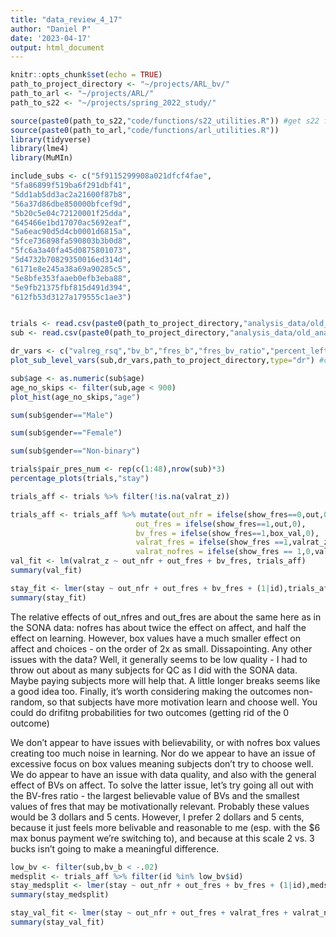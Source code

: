 ```yaml
---
title: "data_review_4_17"
author: "Daniel P"
date: '2023-04-17'
output: html_document
---
```


```r
knitr::opts_chunk$set(echo = TRUE)
path_to_project_directory <- "~/projects/ARL_bv/"
path_to_arl <- "~/projects/ARL/"
path_to_s22 <- "~/projects/spring_2022_study/"

source(paste0(path_to_s22,"code/functions/s22_utilities.R")) #get s22 functions
source(paste0(path_to_arl,"code/functions/arl_utilities.R")) 
library(tidyverse)
library(lme4)
library(MuMIn)
```

```r
include_subs <- c("5f9115299908a021dfcf4fae",
"5fa86899f519ba6f291dbf41",
"5dd1ab5dd3ac2a21600f87b8",
"56a37d86dbe850000bfcef9d",
"5b20c5e04c72120001f25dda",
"645466e1bd17070ac5692eaf",
"5a6eac90d5d4cb0001d6815a",
"5fce736898fa590803b3b0d8",
"5fc6a3a40fa45d0875801073",
"5d4732b70829350016ed314d",
"6171e8e245a38a69a90285c5",
"5e8bfe353faaeb0efb3eba88",
"5e9fb21375fbf815d491d394",
"612fb53d3127a179555c1ae3")


trials <- read.csv(paste0(path_to_project_directory,"analysis_data/old_analysis_data/trial_level_data_all_subs_2023-05-14_12_50_48.csv")) %>% filter(id %in% include_subs) %>% filter(choice != "late")
sub <- read.csv(paste0(path_to_project_directory,"analysis_data/old_analysis_data/sub_level_data_all_subs_2023-05-14_12_50_48.csv")) %>% filter(id %in% include_subs)

```


```r
dr_vars <- c("valreg_rsq","bv_b","fres_b","fres_bv_ratio","percent_left_b1","percent_left_b2","percent_left_b3","percent_left")
plot_sub_level_vars(sub,dr_vars,path_to_project_directory,type="dr") #create and save plot grids
```

```r
sub$age <- as.numeric(sub$age)
age_no_skips <- filter(sub,age < 900)
plot_hist(age_no_skips,"age") 
```

```r
sum(sub$gender=="Male")
```

```r
sum(sub$gender=="Female")
```

```r
sum(sub$gender=="Non-binary")
```

```r
trials$pair_pres_num <- rep(c(1:48),nrow(sub)*3)
percentage_plots(trials,"stay")
```

```r
trials_aff <- trials %>% filter(!is.na(valrat_z))

trials_aff <- trials_aff %>% mutate(out_nfr = ifelse(show_fres==0,out,0),
                            out_fres = ifelse(show_fres==1,out,0),
                            bv_fres = ifelse(show_fres==1,box_val,0),
                            valrat_fres = ifelse(show_fres ==1,valrat_z,0),
                            valrat_nofres = ifelse(show_fres == 1,0,valrat_z))
val_fit <- lm(valrat_z ~ out_nfr + out_fres + bv_fres, trials_aff)
summary(val_fit)

```

```r
stay_fit <- lmer(stay ~ out_nfr + out_fres + bv_fres + (1|id),trials_aff)
summary(stay_fit)
```
The relative effects of out_nfres and out_fres are about the same here as in the SONA data: nofres has about twice the effect on affect, and half the effect on learning. 
However, box values have a much smaller effect on affect and choices - on the order of 2x as small. Dissapointing. 
Any other issues with the data? Well, it generally seems to be low quality - I had to throw out about as many subjects for QC as I did with the SONA data. Maybe paying subjects more will help that. A little longer breaks seems like a good idea too. Finally, it's worth considering making the outcomes non-random, so that subjects have more motivation learn and choose well. You could do drifitng probabilities for two outcomes (getting rid of the 0 outcome)

We don't appear to have issues with believability, or with nofres box values creating too much noise in learning. Nor do we appear to have an issue of excessive focus on box values meaning subjects don't try to choose well. 
We do appear to have an issue with data quality, and also with the general effect of BVs on affect. To solve the latter issue, let's try going all out with the BV-fres ratio - the largest believable value of BVs and the smallest values of fres that may be motivationally relevant. Probably these values would be 3 dollars and 5 cents. However, I prefer 2 dollars and 5 cents, because it just feels more belivable and reasonable to me (esp. with the $6 max bonus payment we're switching to), and because at this scale 2 vs. 3 bucks isn't going to make a meaningful difference.

```r
low_bv <- filter(sub,bv_b < -.02)
medsplit <- trials_aff %>% filter(id %in% low_bv$id)
stay_medsplit <- lmer(stay ~ out_nfr + out_fres + bv_fres + (1|id),medsplit)
summary(stay_medsplit)
```
```r
stay_val_fit <- lmer(stay ~ out_nfr + out_fres + valrat_fres + valrat_nofres + (1|id),trials_aff)
summary(stay_val_fit)
```


